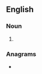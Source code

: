==English==

===Noun===
{{head|en|noun form}}

# {{plural of|neem|lang=en}}

===Anagrams===
* {{anagrams|en|a=eemns|mense|mesen|mesne|semen}}